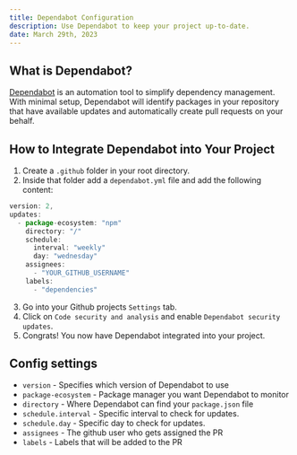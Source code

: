 ```yaml
---
title: Dependabot Configuration
description: Use Dependabot to keep your project up-to-date.
date: March 29th, 2023
---
```


## What is Dependabot?

[Dependabot](https://github.com/dependabot) is an automation tool to simplify dependency management. With minimal setup,
Dependabot will identify packages in your repository that have available updates and automatically create pull requests on your behalf.

## How to Integrate Dependabot into Your Project

1. Create a `.github` folder in your root directory.
2. Inside that folder add a `dependabot.yml` file and add the following content:

```js title=".github/dependabot.yml" copy
version: 2,
updates:
  - package-ecosystem: "npm"
    directory: "/"
    schedule:
      interval: "weekly"
      day: "wednesday"
    assignees:
      - "YOUR_GITHUB_USERNAME"
    labels:
      - "dependencies"
```

3. Go into your Github projects `Settings` tab.
4. Click on `Code security and analysis` and enable `Dependabot security updates`.
5. Congrats! You now have Dependabot integrated into your project.

## Config settings

- `version` - Specifies which version of Dependabot to use
- `package-ecosystem` - Package manager you want Dependabot to monitor
- `directory` - Where Dependabot can find your `package.json` file
- `schedule.interval` - Specific interval to check for updates.
- `schedule.day` - Specific day to check for updates.
- `assignees` - The github user who gets assigned the PR
- `labels` - Labels that will be added to the PR
